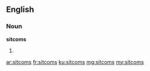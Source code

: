 ==English==
===Noun===
'''sitcoms'''
# {{plural of|sitcom}}

[[ar:sitcoms]]
[[fr:sitcoms]]
[[ku:sitcoms]]
[[mg:sitcoms]]
[[my:sitcoms]]
